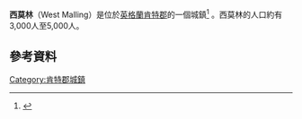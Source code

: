 {{infobox UK place
|country                  = 英格蘭
|latitude                 = 51.29170
|longitude                = 0.41521
|official_name            = West Malling
|static_image             = [[File:St_leonards_tower.jpg|240px]]
|static_image_caption     = 
|population               =
|shire_district           = [[Tonbridge_and_Malling|Tonbridge and Malling]]
|shire_county             = [[肯特郡|肯特郡]]
|region = 英格兰东南
|post_town                = WEST MALLING
|postcode_district        = ME19
|postcode_area            = ME
|dial_code                = 01732
|os_grid_reference        = TQ685575
}}
'''西莫林'''（West Malling）是位於[[英格蘭|英格蘭]][[肯特郡|肯特郡]]的一個城鎮<ref name=swanhotel>{{Cite web |url=http://www.britishlistedbuildings.co.uk/en-392470-swan-hotel-west-malling |title=存档副本 |access-date=2016-03-08 |archive-date=2021-01-31 |archive-url=https://web.archive.org/web/20210131225724/https://britishlistedbuildings.co.uk/101219371-swan-hotel-west-malling |dead-url=no }}</ref> 。西莫林的人口約有3,000人至5,000人。
== 參考資料 ==
{{reflist}}

[[Category:肯特郡城鎮|Category:肯特郡城鎮]]